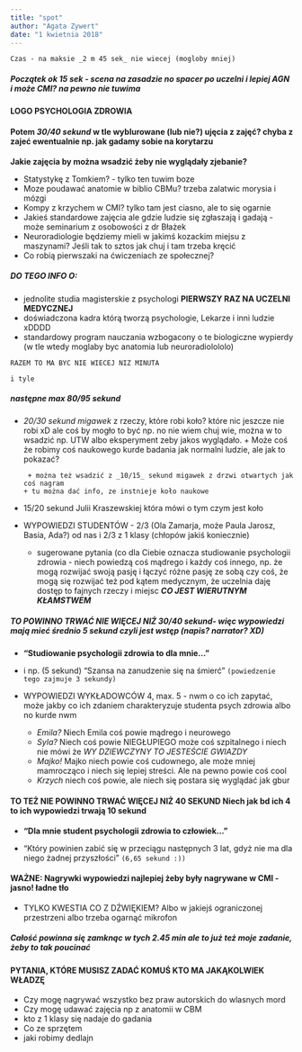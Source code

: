 ---
title: "spot"
author: "Agata Zywert"
date: "1 kwietnia 2018"
---

`Czas - na maksie _2 m 45 sek_ nie wiecej (mogloby mniej)`


##### Początek ok _15 sek_ - scena na zasadzie no spacer po uczelni i lepiej AGN i może CMI? na pewno nie tuwima
#### LOGO PSYCHOLOGIA ZDROWIA
#### **Potem _30/40 sekund_ w tle wyblurowane (lub nie?) ujęcia z zajęć? chyba z zajeć ewentualnie np. jak gadamy sobie na korytarzu**

**Jakie zajęcia by można wsadzić żeby nie wyglądały zjebanie?**

* Statystykę z Tomkiem? - tylko ten tuwim boze
* Moze poudawać anatomie w biblio CBMu? trzeba zalatwic morysia i mózgi
* Kompy z krzychem w CMI? tylko tam jest ciasno, ale to się ogarnie
* Jakieś standardowe zajęcia ale gdzie ludzie się zgłaszają i gadają - może seminarium z osobowości z dr Błażek
* Neuroradiologie będziemy mieli w jakimś kozackim miejsu z maszynami? Jeśli tak to sztos jak chuj i tam trzeba kręcić
* Co robią pierwszaki na ćwiczeniach ze społecznej? 

##### **DO TEGO INFO O:**
- jednolite studia magisterskie z psychologi **PIERWSZY RAZ NA UCZELNI MEDYCZNEJ**
- doświadczona kadra którą tworzą psychologie, Lekarze i inni ludzie xDDDD
- standardowy program nauczania wzbogacony o te biologiczne wypierdy (w tle wtedy moglaby byc anatomia lub neuroradiolololo)

`RAZEM TO MA BYC NIE WIECEJ NIZ MINUTA`

`i tyle` 

##### następne max _80/95 sekund_

* _20/30 sekund migawek_ z rzeczy, które robi koło? które nic jeszcze nie robi xD ale coś by mogło to być np. no nie wiem chuj wie, można
w to wsadzić np. UTW albo eksperyment zeby jakos wyglądało. + Może coś że robimy coś naukowego kurde badania jak normalni ludzie, ale jak to pokazać?

       + można też wsadzić z _10/15_ sekund migawek z drzwi otwartych jak coś nagram
      + tu można dać info, ze instnieje koło naukowe
  
* 15/20 sekund Julii Kraszewskiej która mówi o tym czym jest koło
* WYPOWIEDZI STUDENTÓW - 2/3 (Ola Zamarja, może Paula Jarosz, Basia, Ada?) od nas i 2/3 z 1 klasy (chłopów jakiś koniecznie)
    + sugerowane pytania (co dla Ciebie oznacza studiowanie psychologii zdrowia - niech powiedzą coś mądrego i każdy coś innego, np. że mogą rozwijać swoją pasję i łączyć
 różne pasję ze sobą czy coś, że mogą się rozwijać też pod kątem medycznym, że uczelnia daję dostęp to fajnych rzeczy i miejsc _**CO JEST WIERUTNYM KŁAMSTWEM**_

##### **TO POWINNO TRWAĆ NIE WIĘCEJ NIŻ _30/40_ sekund**- więc wypowiedzi mają mieć średnio 5 sekund czyli jest wstęp (napis? narrator? XD)

* **"Studiowanie psychologii zdrowia to dla mnie..."**
   
* i np. (5 sekund) "Szansa na zanudzenie się na śmierć" `(powiedzenie tego zajmuje 3 sekundy)`

* WYPOWIEDZI WYKŁADOWCÓW 4, max. 5 - nwm o co ich zapytać, może jakby co ich zdaniem charakteryzuje studenta psych zdrowia albo no kurde nwm

  + _Emila?_ Niech Emila coś powie mądrego i neurowego
  + _Syla?_ Niech coś powie NIEGŁUPIEGO może coś szpitalnego i niech nie mówi że _WY DZIEWCZYNY TO JESTEŚCIE GWIAZDY_ 
  + _Majko!_ Majko niech powie coś cudownego, ale może mniej mamrocząco i niech się lepiej streści. Ale na pewno powie coś cool
  + _Krzych_ niech coś powie, ale niech się postara się wyglądać jak gbur 
  
#### **TO TEŻ NIE POWINNO TRWAĆ WIĘCEJ NIŻ 40 SEKUND** Niech jak bd ich 4 to ich wypowiedzi trwają 10 sekund 

* **"Dla mnie student psychologii zdrowia to człowiek..."**

* "Który powinien zabić się w przeciągu następnych 3 lat, gdyż nie ma dla niego żadnej przyszłości" `(6,65 sekund :))`
  
#### **WAŻNE**: Nagrywki wypowiedzi najlepiej żeby były nagrywane w CMI - jasno! ładne tło
   
  * TYLKO KWESTIA CO Z DŹWIĘKIEM? Albo w jakiejś ograniczonej przestrzeni albo trzeba ogarnąć mikrofon
  
##### Całość powinna się zamknąc w tych 2.45 min ale to już też moje zadanie, żeby to tak poucinać
  
#### PYTANIA, KTÓRE MUSISZ ZADAĆ KOMUŚ KTO MA JAKĄKOLWIEK WŁADZĘ
  
  * Czy mogę nagrywać wszystko bez praw autorskich do wlasnych mord
  * Czy mogę udawać zajęcia np z anatomii w CBM
  * kto z 1 klasy się nadaje do gadania
  * Co ze sprzętem
  * jaki robimy dedlajn
 

